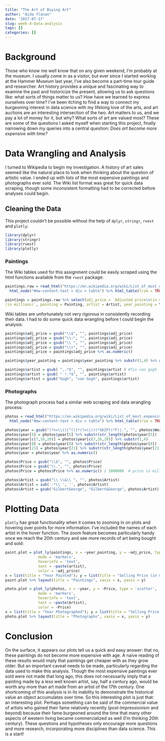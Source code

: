 ```yaml
---
title: "The Art of Buying Art"
author: "Aida Ylanan"
date: '2017-07-17'
slug: week-4-data-analysis
tags: []
categories: []
---
```


# Background
Those who know me well know that on any given weekend, I'm probably at the museum. I usually come in as a visitor, but ever since I started working at the Hammer Museum last year, I've also become a part-time tour guide and researcher. Art history provides a unique and fascinating way to examine the past and historicize the present, allowing us to ask questions like: what sorts of things matter to us? How have we learned to express ourselves over time? 
I've been itching to find a way to connect my burgeoning interest in data science with my lifelong love of the arts, and art auctions are an interesting intersection of the two. Art matters to us, and we pay a lot of money for it, but why? What sorts of art are valued most? These are some of the questions I asked myself when starting this project, finally narrowing down my queries into a central question:
*Does art become more expensive with time?*

# Data Wrangling and Analysis
I turned to Wikipedia to begin my investigation. A history of art sales seemed like the natural place to look when thinking about the question of artistic value. I ended up with lists of the most expensive paintings and photographs ever sold. The Wiki list format was great for quick data scraping, though some inconsistent formatting had to be corrected before analyses could begin. 

## Cleaning the Data

This project couldn't be possible without the help of `dplyr`, `stringr`, `rvest` and `plotly`:
```r
library(dplyr)
library(stringr)
library(rvest)
library(plotly)
```

### Paintings 
The Wiki tables used for this assignment could be easily scraped using the html functions available from the `rvest` package:
```r
paintings.raw = read_html("https://en.wikipedia.org/wiki/List_of_most_expensive_paintings") %>% 
  html_node("#mw-content-text > div > table") %>% html_table(trim = TRUE)

paintings = paintings.raw %>% select(adj_price = `Adjusted price\n(in millions)`, orig_price = `Original price
(in millions)`, painting = Painting, artist = Artist, year_painting = Year, date_sale = `Date of sale`, seller = Seller, buyer = Buyer)
```

Wiki tables are unfortunately not very rigorous in consistently recording their data. I had to do some quick data wrangling before I could begin the analysis: 
```r
paintings$adj_price = gsub("\\$", "", paintings$adj_price)
paintings$adj_price = gsub("\\~", "", paintings$adj_price)
paintings$adj_price = gsub("\\ ", "", paintings$adj_price)
paintings$adj_price = gsub("\\+", "", paintings$adj_price)
paintings$adj_price = paintings$adj_price %>% as.numeric()

paintings$year_painting = paintings$year_painting %>% substr(1,4) %>% as.numeric()

paintings$artist = gsub( ",.*$", "", paintings$artist ) #fix van gogh
paintings$artist = gsub( " !.*$", "", paintings$artist)
paintings$artist = gsub("Gogh", "van Gogh", paintings$artist)
```

### Photographs 

The photograph process had a similar web scraping and data wrangling process:
```r
photos = read_html("https://en.wikipedia.org/wiki/List_of_most_expensive_photographs") %>% 
  html_node("#mw-content-text > div > table") %>% html_table(trim = TRUE)

photos$year = gsub("(?<=\\()[^()]*(?=\\))(*SKIP)(*F)|.", "", photos$Work, perl=T)
photos$year[5] = photos$year[5] %>% substr(str_length(photos$year[5]) - 3, str_length(photos$year[5]))
photos$year[c(7,16,20)] = photos$year[c(7,16,20)] %>% substr(1,4)
photos$year[8] = photos$year[8] %>% substr(str_length(photos$year[8]) - 3, str_length(photos$year[8]))
photos$year[21] = photos$year[21] %>% substr(str_length(photos$year[21]) - 3, str_length(photos$year[21]))
photos$year = photos$year %>% as.numeric()

photos$Price = gsub("\\$", "", photos$Price)
photos$Price = gsub("\\,", "", photos$Price)
photos$Price = photos$Price %>% as.numeric() / 1000000  # price in millions 

photos$Artist = gsub("\\ \\&\\ ", "", photos$Artist)
photos$Artist = sub('.*\\ ', '', photos$Artist)
photos$Artist = gsub("GilbertGeorge", "Gilbert&George", photos$Artist)
```

# Plotting Data 

`plotly` has great functionality when it comes to zooming in on plots and hovering over points for more information. I've included the names of each artist in the hover function. The zoom feature becomes particularly handy once we reach the 20th century and see more records of art being bought and sold:
```r
paint.plot = plot_ly(paintings, x = ~year_painting, y = ~adj_price, type = 'scatter',
               mode = 'markers',
               hoverinfo = 'text', 
               text = ~paste(artist),
               color = ~adj_price)
x = list(title = "Year Painted"); y = list(title = "Selling Price (in millions)")
paint.plot %>% layout(title = "Paintings", xaxis = x, yaxis = y)
```


```r
photo.plot = plot_ly(photos, x = ~year, y = ~Price, type = 'scatter',
               mode = 'markers',
               hoverinfo = 'text', 
               text = ~paste(Artist),
               color = ~Price)
x = list(title = "Year Photographed"); y = list(title = "Selling Price (in millions)")
photo.plot %>% layout(title = "Photographs", xaxis = x, yaxis = y)
```

# Conclusion
  On the surface, it appears our plots tell us a quick and easy answer: that no, these paintings do not become more expensive with age. A naive reading of these results would imply that paintings get cheaper with as they grow older. But an important caveat needs to be made, particularly regarding the data used to make this analysis. Though the most expensive paintings ever sold were not made that long ago, this does not necessarily imply that a painting made by a less well known artist, say, half a century ago, would be worth any more than art made from an artist of the 17th century. 
  One shortcoming of this analysis is in its inability to demonstrate the historical value an object accumulates over time. So this interesting plot is just that: an interesting plot. Perhaps something can be said of the commercial value of artists who gained their fame relatively recently (post-Impressionism and beyond) because their fame burgeoned around the time that many other aspects of western living became commercialized as well (I'm thinking 20th century). These questions and hypotheses only encourage more questions and more research, incorporating more disciplines than data science. This is a start!
